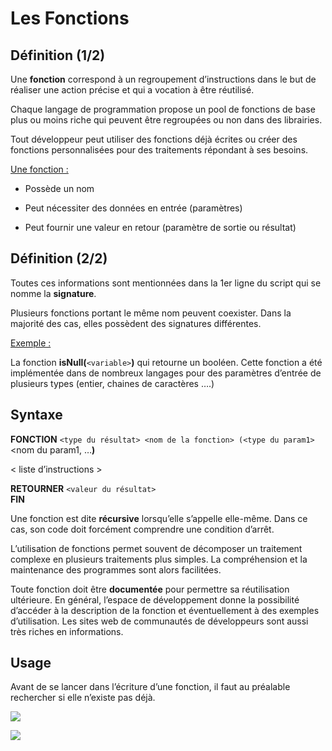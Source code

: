 # Les Fonctions {.backgroundTitre}

## Définition (1/2)

Une **fonction** correspond à un regroupement d’instructions dans le but de réaliser une action précise et qui a vocation à être réutilisé.

Chaque langage de programmation propose un pool de fonctions de base plus ou moins riche qui peuvent être regroupées ou non dans des librairies.

Tout développeur peut utiliser des fonctions déjà écrites ou créer des fonctions personnalisées pour des traitements répondant à ses besoins.

[Une fonction :]{.underline}

-   Possède un nom

-   Peut nécessiter des données en entrée (paramètres)

-   Peut fournir une valeur en retour (paramètre de sortie ou résultat)

## Définition (2/2)

Toutes ces informations sont mentionnées dans la 1er ligne du script qui se nomme la **signature**.

Plusieurs fonctions portant le même nom peuvent coexister. Dans la majorité des cas, elles possèdent des signatures différentes.

[Exemple :]{.underline}

La fonction **isNull(**`<variable>`**)** qui retourne un booléen. Cette fonction a été implémentée dans de nombreux langages pour des paramètres d’entrée de plusieurs types (entier, chaines de caractères ….)

## Syntaxe

**FONCTION** `<type du résultat> <nom de la fonction> (<type du param1>` \<nom du param1, …**)**

\< liste d’instructions \>

**RETOURNER** `<valeur du résultat>`\
**FIN**

Une fonction est dite **récursive** lorsqu’elle s’appelle elle-même. Dans ce cas, son code doit forcément comprendre une condition d’arrêt.

L’utilisation de fonctions permet souvent de décomposer un traitement complexe en plusieurs traitements plus simples. La compréhension et la maintenance des programmes sont alors facilitées.

Toute fonction doit être **documentée** pour permettre sa réutilisation ultérieure. En général, l’espace de développement donne la possibilité d’accéder à la description de la fonction et éventuellement à des exemples d’utilisation. Les sites web de communautés de développeurs sont aussi très riches en informations.

## Usage

Avant de se lancer dans l’écriture d’une fonction, il faut au préalable rechercher si elle n’existe pas déjà.

![](images/clipboard-fonction1.png){fig-align="center"}

![](images/clipboard-fonction2.png){fig-align="center"}

